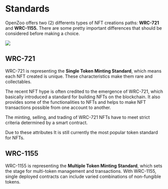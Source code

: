 # Standards

OpenZoo offers two (2) differents types of NFT creations paths: **WRC-721** and **WRC-1155.**
There are some pretty important differences that should be considered before making a choice.

![](/nftstandards.png)

## WRC-721

WRC-721 is representing the **Single Token Minting Standard**, which means each NFT created is unique.
These characteristics make them rare and collectables. 

The recent NFT hype is often credited to the emergence of WRC-721, which basically introduced a standard for building NFTs on the blockchain. It also provides some of the functionalities to NFTs and helps to make NFT transactions possible from one account to another.

The minting, selling, and trading of WRC-721 NFTs have to meet strict criteria determined by a smart contract. 

Due to these attributes It is still currently the most popular token standard for NFTs.

## WRC-1155

WRC-1155 is representing the **Multiple Token Minting Standard**, which sets the stage for multi-token management and transactions. 
With WRC-1155, single deployed contracts can include varied combinations of non-fungible tokens.

